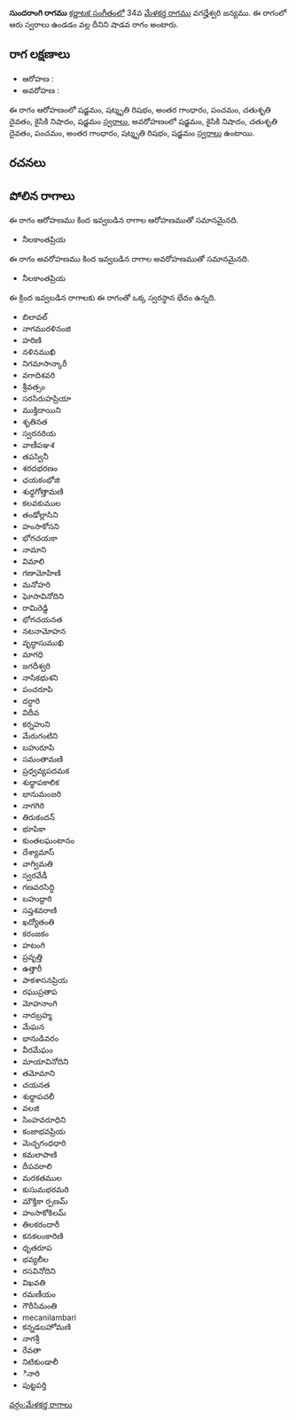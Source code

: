 {{Infobox ragam
	| name          	= సుందరాంగి
	| synonym	    	= 
	| mela          	= 
	| chakra        	= 
	| janaka        	= 
	| type          	= శాడవ
	| arohanam      	= {{svaraC|S|R3|G3|P|D2|N2|S'}} 
	| avarohanam    	= {{svaraC|S'|N2|D2|P|G3|R3|S}}
	| jeeva         	=
	| chhaya        	=
	| nyasa         	=
	| vishesha      	= 
	| equivalent  		= 
}}
{{కర్ణాటక సంగీత రాగాలు}}
'''సుందరాంగి రాగము''' [[కర్ణాటక సంగీతం]]లో 34వ [[మేళకర్త రాగము]] వగద్హేశ్వరి జన్యము.  ఈ రాగంలో ఆరు స్వరాలు ఉండడం వల్ల దీనిని షాడవ రాగం అంటారు.


==రాగ లక్షణాలు==


* ఆరోహణ : {{svaraC|S|R3|G3|P|D2|N2|S'}} 
* అవరోహణ : {{svaraC|S'|N2|D2|P|G3|R3|S}}

ఈ రాగం ఆరోహణంలో షడ్జమం, షట్శృతి రిషభం, అంతర గాంధారం, పంచమం, చతుశృతి దైవతం, కైసికి నిషాదం, షడ్జమం [[స్వరాలు]], అవరోహణంలో షడ్జమం, కైసికి నిషాదం, చతుశృతి దైవతం, పంచమం, అంతర గాంధారం, షట్శృతి రిషభం, షడ్జమం [[స్వరాలు]] ఉంటాయి.

==రచనలు==



==పోలిన రాగాలు==
ఈ రాగం ఆరోహణము కింద ఇవ్వబడిన రాగాల ఆరోహణముతో సమానమైనది.
* నీలకాంతప్రియ

ఈ రాగం అవరోహణము కింద ఇవ్వబడిన రాగాల అవరోహణముతో సమానమైనది.
* నీలకాంతప్రియ

ఈ క్రింద ఇవ్వబడిన రాగాలకు ఈ రాగంతో ఒక్క స్వరస్థాన భేదం ఉన్నది.
* బిలావల్
* నాగమురళినంజి
* హరిణి
* నళినముఖి
* నిగమాసాన్కారీ
* వగాదిశవరి
* శ్రీవత్సం
* సరసిరుహప్రియా
* ముక్తిదాయిని
* శృతినత
* స్వరనరియ
* వాణీపఞశ
* తపస్వినీ
* శరదభరణం
* ఛయకంభోజి
* శుధ్ధగోత్తామణి
* కలవకుముల
* తండోల్లాసిని
* హంసాకోసని
* భోగచయకా
* నామాని
* విమాలి
* గణామోహిణి
* మనోహరి
* ఘోసావినోదిని
* రామిరెడ్డి
* భోగచయనత
* నటనామోహన
* వృద్ధాసుముఖి
* మాగధి
* జగదీశ్వరి
* నాసికభుశని
* పంచరూపి
* దర్ధారి
* విదీవ
* కర్నహుని
* మేరుగంటిని
* బహురూపి
* సమంతామణి
* ప్రధ్వవ్యపదమక
* శుధ్ధాపకాలిక
* భానుమంజరి
* నాగగిరి
* తిరుకందన్
* భూపికా
* కుంతలఘంటానం
* దేశ్యామాస్
* వాగ్విమతి
* స్వరవేడీ
* గణవరసిద్ధి
* బహుద్దారి
* సప్తశవరాణి
* ఖద్యోతంతి
* కరంజకం
* హటంగి
* ప్రవృత్తి
* ఉత్తారీ
* పాకశాసనప్రియ
* రఘుప్రతాప
* మోహనాంగి
* నాదబ్రహ్మ
* మేఘన
* భానుడివరం
* వీరమేఘం
* మాయావినోదిని
* తమోమాని
* చయనత
* శుధ్ధాపచలీ
* వలజి
* సింహవరూధిని
* కంజాభవప్రియ
* మెచ్చగంధధారి
* కమలాపాణి
* దీపవరాలి
* మరకతముల
* కుసుమభరమరి
* మౌక్తికా ర్పణమ్
* హంసాకోకిలమ్
* తిలకరందారీ
* కనకలంకారిణి
* ధృతరూప
* భవ్యలీల
* రసవినోదిని
* విఖవతి
* రమణీయం
* గౌరీసిమంతి
* mecanilambari
* కన్నడబహోమణి
* నాగశ్రీ
* రేవతా
* నిటికుండాలీ
* ినారి
* పుట్టపర్తి



[[వర్గం:మేళకర్త రాగాలు]]
